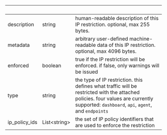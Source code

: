 
| &nbsp;        | &nbsp;             | &nbsp;                                                                                                                                                                                 |
| ------------- | ------------------ | -------------------------------------------------------------------------------------------------------------------------------------------------------------------------------------- |
| description   | string             | human-readable description of this IP restriction. optional, max 255 bytes.                                                                                                            |
| metadata      | string             | arbitrary user-defined machine-readable data of this IP restriction. optional, max 4096 bytes.                                                                                         |
| enforced      | boolean            | true if the IP restriction will be enforced. if false, only warnings will be issued                                                                                                    |
| type          | string             | the type of IP restriction. this defines what traffic will be restricted with the attached policies. four values are currently supported: `dashboard`, `api`, `agent`, and `endpoints` |
| ip_policy_ids | List&lt;string&gt; | the set of IP policy identifiers that are used to enforce the restriction                                                                                                              |
